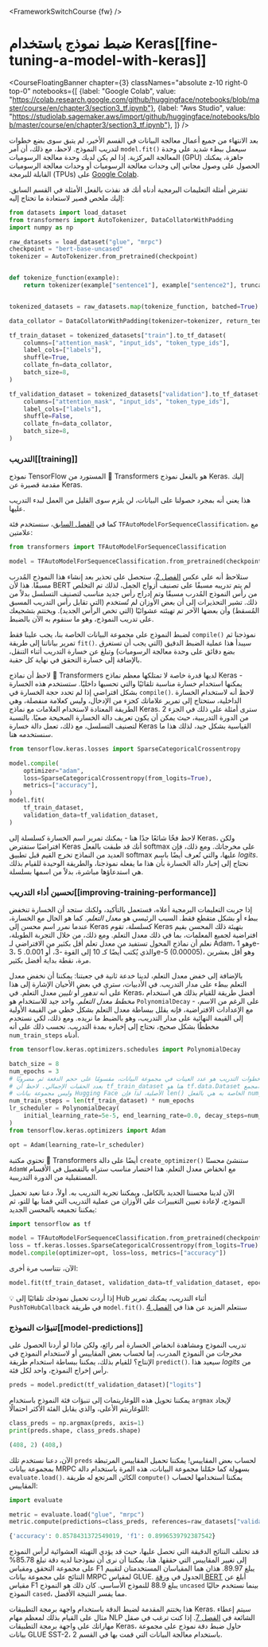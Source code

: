 <FrameworkSwitchCourse {fw} />

# ضبط نموذج باستخدام Keras[[fine-tuning-a-model-with-keras]]

<CourseFloatingBanner chapter={3}
  classNames="absolute z-10 right-0 top-0"
  notebooks={[
    {label: "Google Colab", value: "https://colab.research.google.com/github/huggingface/notebooks/blob/master/course/en/chapter3/section3_tf.ipynb"},
    {label: "Aws Studio", value: "https://studiolab.sagemaker.aws/import/github/huggingface/notebooks/blob/master/course/en/chapter3/section3_tf.ipynb"},
]} />

بعد الانتهاء من جميع أعمال معالجة البيانات في القسم الأخير، لم يتبق سوى بضع خطوات لتدريب النموذج. لاحظ، مع ذلك، أن أمر `model.fit()` سيعمل ببطء شديد على وحدة المعالجة المركزية. إذا لم يكن لديك وحدة معالجة الرسوميات (GPU) جاهزة، يمكنك الحصول على وصول مجاني إلى وحدات معالجة الرسوميات أو وحدات معالجة الرسوميات القابلة للبرمجة (TPUs) على [Google Colab](https://colab.research.google.com/).

تفترض أمثلة التعليمات البرمجية أدناه أنك قد نفذت بالفعل الأمثلة في القسم السابق. إليك ملخص قصير لاستعادة ما تحتاج إليه:

```py
from datasets import load_dataset
from transformers import AutoTokenizer, DataCollatorWithPadding
import numpy as np

raw_datasets = load_dataset("glue", "mrpc")
checkpoint = "bert-base-uncased"
tokenizer = AutoTokenizer.from_pretrained(checkpoint)


def tokenize_function(example):
    return tokenizer(example["sentence1"], example["sentence2"], truncation=True)


tokenized_datasets = raw_datasets.map(tokenize_function, batched=True)

data_collator = DataCollatorWithPadding(tokenizer=tokenizer, return_tensors="tf")

tf_train_dataset = tokenized_datasets["train"].to_tf_dataset(
    columns=["attention_mask", "input_ids", "token_type_ids"],
    label_cols=["labels"],
    shuffle=True,
    collate_fn=data_collator,
    batch_size=8,
)

tf_validation_dataset = tokenized_datasets["validation"].to_tf_dataset(
    columns=["attention_mask", "input_ids", "token_type_ids"],
    label_cols=["labels"],
    shuffle=False,
    collate_fn=data_collator,
    batch_size=8,
)
```

### التدريب[[training]]

نموذج TensorFlow المستورد من 🤗 Transformers هو بالفعل نموذج Keras. إليك مقدمة قصيرة عن Keras.

<Youtube id="rnTGBy2ax1c"/>

هذا يعني أنه بمجرد حصولنا على البيانات، لن يلزم سوى القليل من العمل لبدء التدريب عليها.

<Youtube id="AUozVp78dhk"/>

كما في [الفصل السابق](/course/chapter2)، سنستخدم فئة `TFAutoModelForSequenceClassification`، مع علامتين:

```py
from transformers import TFAutoModelForSequenceClassification

model = TFAutoModelForSequenceClassification.from_pretrained(checkpoint, num_labels=2)
```

ستلاحظ أنه على عكس [الفصل 2](/course/chapter2)، ستحصل على تحذير بعد إنشاء هذا النموذج المُدرب مسبقًا. هذا لأن BERT لم يتم تدريبه مسبقًا على تصنيف أزواج الجمل، لذلك تم التخلص من رأس النموذج المُدرب مسبقًا وتم إدراج رأس جديد مناسب لتصنيف التسلسل بدلاً من ذلك. تشير التحذيرات إلى أن بعض الأوزان لم تُستخدم (التي تقابل رأس التدريب المسبق المُسقط) وأن بعضها الآخر تم تهيئته عشوائيًا (التي تخص الرأس الجديد). ويختتم بتشجيعك على تدريب النموذج، وهو ما سنقوم به الآن بالضبط.

لضبط النموذج على مجموعة البيانات الخاصة بنا، يجب علينا فقط `compile()` نموذجنا ثم تمرير بياناتنا إلى طريقة `fit()`. سيبدأ هذا عملية الضبط الدقيق (التي يجب أن تستغرق بضع دقائق على وحدة معالجة الرسوميات) وتبلغ عن خسارة التدريب أثناء التنقل، بالإضافة إلى خسارة التحقق في نهاية كل حقبة.

<Tip>

لاحظ أن نماذج 🤗 Transformers لديها قدرة خاصة لا تمتلكها معظم نماذج Keras - يمكنها استخدام خسارة مناسبة تلقائيًا والتي تحسبها داخليًا. ستستخدم هذه الخسارة بشكل افتراضي إذا لم تحدد حجة الخسارة في `compile()`. لاحظ أنه لاستخدام الخسارة الداخلية، ستحتاج إلى تمرير علاماتك كجزء من الإدخال، وليس كعلامة منفصلة، وهي الطريقة المعتادة لاستخدام العلامات مع نماذج Keras. سترى أمثلة على ذلك في الجزء 2 من الدورة التدريبية، حيث يمكن أن يكون تعريف دالة الخسارة الصحيحة صعبًا. بالنسبة لتصنيف التسلسل، مع ذلك، تعمل دالة خسارة Keras القياسية بشكل جيد، لذلك هذا ما سنستخدمه هنا.

</Tip>

```py
from tensorflow.keras.losses import SparseCategoricalCrossentropy

model.compile(
    optimizer="adam",
    loss=SparseCategoricalCrossentropy(from_logits=True),
    metrics=["accuracy"],
)
model.fit(
    tf_train_dataset,
    validation_data=tf_validation_dataset,
)
```

<Tip warning={true}>

لاحظ فخًا شائعًا جدًا هنا - يمكنك تمرير اسم الخسارة كسلسلة إلى Keras، ولكن افتراضيًا ستفترض Keras أنك قد طبقت بالفعل softmax على مخرجاتك. ومع ذلك، فإن العديد من النماذج تخرج القيم قبل تطبيق softmax عليها، والتي تُعرف أيضًا باسم *logits*. نحتاج إلى إخبار دالة الخسارة بأن هذا ما يفعله نموذجنا، والطريقة الوحيدة للقيام بذلك هي استدعاؤها مباشرة، بدلاً من اسمها بسلسلة.

</Tip>


### تحسين أداء التدريب[[improving-training-performance]]

<Youtube id="cpzq6ESSM5c"/>

إذا جربت التعليمات البرمجية أعلاه، فستعمل بالتأكيد، ولكنك ستجد أن الخسارة تنخفض ببطء أو بشكل متقطع فقط. السبب الرئيسي هو *معدل التعلم*. كما هو الحال مع الخسارة، عندما نمرر اسم محسن إلى Keras كسلسلة، تقوم Keras بتهيئة ذلك المحسن بقيم افتراضية لجميع المعلمات، بما في ذلك معدل التعلم. ومع ذلك، من خلال التجربة الطويلة، نعلم أن نماذج المحول تستفيد من معدل تعلم أقل بكثير من الافتراضي لـ Adam، وهو 1e-3، والذي يُكتب أيضًا كـ 10 إلى القوة -3، أو 0.001. 5e-5 (0.00005)، وهو أقل بعشرين مرة، نقطة بداية أفضل بكثير.

بالإضافة إلى خفض معدل التعلم، لدينا خدعة ثانية في جعبتنا: يمكننا أن نخفض معدل التعلم ببطء على مدار التدريب. في الأدبيات، سترى في بعض الأحيان الإشارة إلى هذا على أنه *تدهور* أو *تليين* معدل التعلم. في Keras، أفضل طريقة للقيام بذلك هي استخدام *مخطط معدل التعلم*. واحد جيد للاستخدام هو `PolynomialDecay` - على الرغم من الاسم، مع الإعدادات الافتراضية، فإنه يقلل ببساطة معدل التعلم بشكل خطي من القيمة الأولية إلى القيمة النهائية على مدار التدريب، وهو بالضبط ما نريده. ومع ذلك، لكي نستخدم مخططًا بشكل صحيح، نحتاج إلى إخباره بمدة التدريب. نحسب ذلك على أنه `num_train_steps` أدناه.

```py
from tensorflow.keras.optimizers.schedules import PolynomialDecay

batch_size = 8
num_epochs = 3
# عدد خطوات التدريب هو عدد العينات في مجموعة البيانات، مقسومًا على حجم الدفعة ثم مضروبًا
# بعدد الحقبات الإجمالي. لاحظ أن tf_train_dataset هنا هو tf.data.Dataset مجمع،
# وليس مجموعة بيانات Hugging Face الأصلية، لذا فإن len() الخاصة به هي بالفعل num_samples // batch_size.
num_train_steps = len(tf_train_dataset) * num_epochs
lr_scheduler = PolynomialDecay(
    initial_learning_rate=5e-5, end_learning_rate=0.0, decay_steps=num_train_steps
)
from tensorflow.keras.optimizers import Adam

opt = Adam(learning_rate=lr_scheduler)
```

<Tip>

تحتوي مكتبة 🤗 Transformers أيضًا على دالة `create_optimizer()` ستنشئ محسنًا `AdamW` مع انخفاض معدل التعلم. هذا اختصار مناسب ستراه بالتفصيل في الأقسام المستقبلية من الدورة التدريبية.

</Tip>

الآن لدينا محسننا الجديد بالكامل، ويمكننا تجربة التدريب به. أولاً، دعنا نعيد تحميل النموذج، لإعادة تعيين التغييرات على الأوزان من عملية التدريب التي قمنا بها للتو، ثم يمكننا تجميعه بالمحسن الجديد:

```py
import tensorflow as tf

model = TFAutoModelForSequenceClassification.from_pretrained(checkpoint, num_labels=2)
loss = tf.keras.losses.SparseCategoricalCrossentropy(from_logits=True)
model.compile(optimizer=opt, loss=loss, metrics=["accuracy"])
```

الآن، نتناسب مرة أخرى:

```py
model.fit(tf_train_dataset, validation_data=tf_validation_dataset, epochs=3)
```

<Tip>

💡 إذا أردت تحميل نموذجك تلقائيًا إلى Hub أثناء التدريب، يمكنك تمرير `PushToHubCallback` في طريقة `model.fit()`. سنتعلم المزيد عن هذا في [الفصل 4](/course/chapter4/3)

</Tip>

### تنبؤات النموذج[[model-predictions]]

<Youtube id="nx10eh4CoOs"/>


تدريب النموذج ومشاهدة انخفاض الخسارة أمر رائع، ولكن ماذا لو أردنا الحصول على مخرجات من النموذج المدرب، إما لحساب بعض المقاييس أو لاستخدام النموذج في الإنتاج؟ للقيام بذلك، يمكننا ببساطة استخدام طريقة `predict()`. سيعيد هذا *logits* من رأس إخراج النموذج، واحد لكل فئة.

```py
preds = model.predict(tf_validation_dataset)["logits"]
```

يمكننا تحويل هذه اللوغاريتمات إلى تنبؤات فئة النموذج باستخدام `argmax` لإيجاد اللوغاريتم الأعلى، والذي يقابل الفئة الأكثر احتمالًا:

```py
class_preds = np.argmax(preds, axis=1)
print(preds.shape, class_preds.shape)
```

```python out
(408, 2) (408,)
```

الآن، دعنا نستخدم تلك `preds` لحساب بعض المقاييس! يمكننا تحميل المقاييس المرتبطة بمجموعة بيانات MRPC بسهولة كما حمّلنا مجموعة البيانات، هذه المرة باستخدام دالة `evaluate.load()`. الكائن المرتجع له طريقة `compute()` يمكننا استخدامها لحساب المقاييس:

```py
import evaluate

metric = evaluate.load("glue", "mrpc")
metric.compute(predictions=class_preds, references=raw_datasets["validation"]["label"])
```

```python out
{'accuracy': 0.8578431372549019, 'f1': 0.8996539792387542}
```

قد تختلف النتائج الدقيقة التي تحصل عليها، حيث قد يؤدي التهيئة العشوائية لرأس النموذج إلى تغيير المقاييس التي حققها. هنا، يمكننا أن نرى أن نموذجنا لديه دقة تبلغ 85.78% على مجموعة التحقق ومقياس F1 يبلغ 89.97. هذان هما المقياسان المستخدمتان لتقييم النتائج على مجموعة بيانات MRPC لمقياس GLUE. الجدول في [ورقة BERT](https://arxiv.org/pdf/1810.04805.pdf) أبلغ عن مقياس F1 يبلغ 88.9 للنموذج الأساسي. كان ذلك هو النموذج `uncased` بينما نستخدم حاليًا النموذج `cased`، مما يفسر النتيجة الأفضل.

هذا يختتم المقدمة لضبط الدقة باستخدام واجهة برمجة التطبيقات Keras. سيتم إعطاء مثال على القيام بذلك لمعظم مهام NLP الشائعة في [الفصل 7](/course/chapter7). إذا كنت ترغب في صقل مهاراتك على واجهة برمجة التطبيقات Keras، حاول ضبط دقة نموذج على مجموعة بيانات GLUE SST-2، باستخدام معالجة البيانات التي قمت بها في القسم 2.
